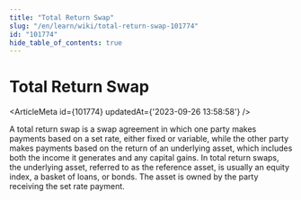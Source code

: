 ```yaml
---
title: "Total Return Swap"
slug: "/en/learn/wiki/total-return-swap-101774"
id: "101774"
hide_table_of_contents: true
---
```



# Total Return Swap

<ArticleMeta id={101774} updatedAt={'2023-09-26 13:58:58'} />
<div className='border-solid border-b border-t-0 my-4 border-[var(--ifm-color-gray-300)]' />

A total return swap is a swap agreement in which one party makes payments based on a set rate, either fixed or variable, while the other party makes payments based on the return of an underlying asset, which includes both the income it generates and any capital gains. In total return swaps, the underlying asset, referred to as the reference asset, is usually an equity index, a basket of loans, or bonds. The asset is owned by the party receiving the set rate payment.
